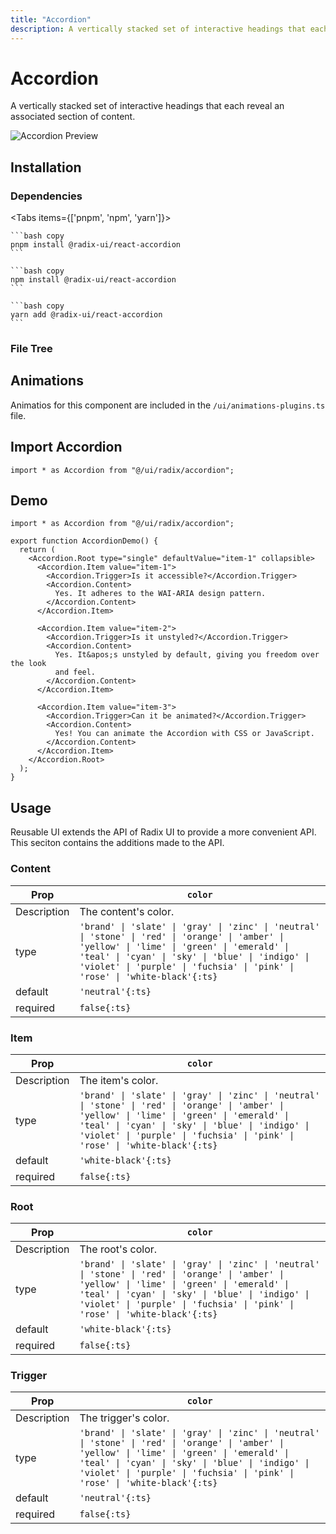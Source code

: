 ```yaml
---
title: "Accordion"
description: A vertically stacked set of interactive headings that each reveal an associated section of content.
---
```



# Accordion

A vertically stacked set of interactive headings that each reveal an associated section of content.

<RadixDocs slug="accordion" />

![Accordion Preview](/pro/demos/radix/accordion.png)

## Installation

### Dependencies

<Tabs items={['pnpm', 'npm', 'yarn']}>
  <Tab>
    
    ```bash copy
    pnpm install @radix-ui/react-accordion
    ```

  </Tab>
  <Tab>
    
    ```bash copy
    npm install @radix-ui/react-accordion
    ```

  </Tab>
  <Tab>
    
    ```bash copy
    yarn add @radix-ui/react-accordion
    ```

  </Tab>
</Tabs>

### File Tree

<FileTree>
  <FileTree.Folder name="ui" defaultOpen>
    <FileTree.Folder name="radix" defaultOpen>
      <FileTree.Folder name="accordion" defaultOpen>
        <FileTree.File name="content.ts" />
        <FileTree.File name="item.ts" />
        <FileTree.File name="root.ts" />
        <FileTree.File name="trigger.ts" />
        <FileTree.File name="variants.ts" />
      </FileTree.Folder>
      <FileTree.File name="accordion.tsx" />
    </FileTree.Folder>
  </FileTree.Folder>
</FileTree>

## Animations

Animatios for this component are included in the `/ui/animations-plugins.ts` file.

## Import Accordion

```tsx copy
import * as Accordion from "@/ui/radix/accordion";
```

## Demo

```tsx copy filename="@/demos/radix/accordion.tsx"
import * as Accordion from "@/ui/radix/accordion";

export function AccordionDemo() {
  return (
    <Accordion.Root type="single" defaultValue="item-1" collapsible>
      <Accordion.Item value="item-1">
        <Accordion.Trigger>Is it accessible?</Accordion.Trigger>
        <Accordion.Content>
          Yes. It adheres to the WAI-ARIA design pattern.
        </Accordion.Content>
      </Accordion.Item>

      <Accordion.Item value="item-2">
        <Accordion.Trigger>Is it unstyled?</Accordion.Trigger>
        <Accordion.Content>
          Yes. It&apos;s unstyled by default, giving you freedom over the look
          and feel.
        </Accordion.Content>
      </Accordion.Item>

      <Accordion.Item value="item-3">
        <Accordion.Trigger>Can it be animated?</Accordion.Trigger>
        <Accordion.Content>
          Yes! You can animate the Accordion with CSS or JavaScript.
        </Accordion.Content>
      </Accordion.Item>
    </Accordion.Root>
  );
}
```

## Usage

Reusable UI extends the API of Radix UI to provide a more convenient API. This seciton contains the additions made to the API.

### Content

| Prop        | `color`                                                                                                                                                                                                                                                                          |
| ----------- | -------------------------------------------------------------------------------------------------------------------------------------------------------------------------------------------------------------------------------------------------------------------------------- |
| Description | The content's color.                                                                                                                                                                                                                                                             |
| type        | `'brand' \| 'slate' \| 'gray' \| 'zinc' \| 'neutral' \| 'stone' \| 'red' \| 'orange' \| 'amber' \| 'yellow' \| 'lime' \| 'green' \| 'emerald' \| 'teal' \| 'cyan' \| 'sky' \| 'blue' \| 'indigo' \| 'violet' \| 'purple' \| 'fuchsia' \| 'pink' \| 'rose' \| 'white-black'{:ts}` |
| default     | `'neutral'{:ts}`                                                                                                                                                                                                                                                                 |
| required    | `false{:ts}`                                                                                                                                                                                                                                                                     |

### Item

| Prop        | `color`                                                                                                                                                                                                                                                                          |
| ----------- | -------------------------------------------------------------------------------------------------------------------------------------------------------------------------------------------------------------------------------------------------------------------------------- |
| Description | The item's color.                                                                                                                                                                                                                                                                |
| type        | `'brand' \| 'slate' \| 'gray' \| 'zinc' \| 'neutral' \| 'stone' \| 'red' \| 'orange' \| 'amber' \| 'yellow' \| 'lime' \| 'green' \| 'emerald' \| 'teal' \| 'cyan' \| 'sky' \| 'blue' \| 'indigo' \| 'violet' \| 'purple' \| 'fuchsia' \| 'pink' \| 'rose' \| 'white-black'{:ts}` |
| default     | `'white-black'{:ts}`                                                                                                                                                                                                                                                             |
| required    | `false{:ts}`                                                                                                                                                                                                                                                                     |

### Root

| Prop        | `color`                                                                                                                                                                                                                                                                          |
| ----------- | -------------------------------------------------------------------------------------------------------------------------------------------------------------------------------------------------------------------------------------------------------------------------------- |
| Description | The root's color.                                                                                                                                                                                                                                                                |
| type        | `'brand' \| 'slate' \| 'gray' \| 'zinc' \| 'neutral' \| 'stone' \| 'red' \| 'orange' \| 'amber' \| 'yellow' \| 'lime' \| 'green' \| 'emerald' \| 'teal' \| 'cyan' \| 'sky' \| 'blue' \| 'indigo' \| 'violet' \| 'purple' \| 'fuchsia' \| 'pink' \| 'rose' \| 'white-black'{:ts}` |
| default     | `'white-black'{:ts}`                                                                                                                                                                                                                                                             |
| required    | `false{:ts}`                                                                                                                                                                                                                                                                     |

### Trigger

| Prop        | `color`                                                                                                                                                                                                                                                                          |
| ----------- | -------------------------------------------------------------------------------------------------------------------------------------------------------------------------------------------------------------------------------------------------------------------------------- |
| Description | The trigger's color.                                                                                                                                                                                                                                                             |
| type        | `'brand' \| 'slate' \| 'gray' \| 'zinc' \| 'neutral' \| 'stone' \| 'red' \| 'orange' \| 'amber' \| 'yellow' \| 'lime' \| 'green' \| 'emerald' \| 'teal' \| 'cyan' \| 'sky' \| 'blue' \| 'indigo' \| 'violet' \| 'purple' \| 'fuchsia' \| 'pink' \| 'rose' \| 'white-black'{:ts}` |
| default     | `'neutral'{:ts}`                                                                                                                                                                                                                                                                 |
| required    | `false{:ts}`                                                                                                                                                                                                                                                                     |
